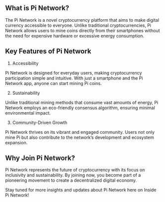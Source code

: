 ## What is Pi Network?

The Pi Network is a novel cryptocurrency platform that aims to make digital currency accessible to everyone. Unlike traditional cryptocurrencies, Pi Network allows users to mine coins directly from their smartphones without the need for expensive hardware or excessive energy consumption.

## Key Features of Pi Network

1. Accessibility

Pi Network is designed for everyday users, making cryptocurrency participation simple and intuitive. With just a smartphone and the Pi Network app, anyone can start mining Pi coins.

2. Sustainability

Unlike traditional mining methods that consume vast amounts of energy, Pi Network employs an eco-friendly consensus algorithm, ensuring minimal environmental impact.

3. Community-Driven Growth

Pi Network thrives on its vibrant and engaged community. Users not only mine Pi but also contribute to the network’s development and ecosystem expansion.

## Why Join Pi Network?

Pi Network represents the future of cryptocurrency with its focus on inclusivity and sustainability. By joining now, you become part of a pioneering movement to create a decentralized digital economy.

Stay tuned for more insights and updates about Pi Network here on Inside Pi Network!
